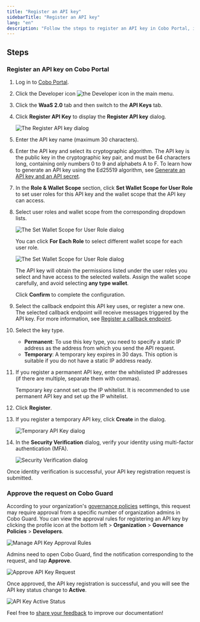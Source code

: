 ```yaml
---
title: "Register an API key"
sidebarTitle: "Register an API key"
lang: "en"
description: "Follow the steps to register an API key in Cobo Portal, including configuration of user roles and callback endpoints."
---
```


## Steps

### Register an API key on Cobo Portal

1. Log in to [Cobo Portal](https://portal.cobo.com/login).
2. Click the Developer icon <img src="/en/images/common/icon_developer.svg" className="icon" alt="the Developer icon" /> in the main menu.
3. Click the **WaaS 2.0** tab and then switch to the **API Keys** tab.
4. Click **Register API Key** to display the **Register API key** dialog.

    <img src="/en/images/developer-console/create_api_key.png" className="screenshot_modal" alt="The Register API key dialog" />

5. Enter the API key name (maximum 30 characters).
6. Enter the API key and select its cryptographic algorithm. The API key is the public key in the cryptographic key pair, and must be 64 characters long, containing only numbers 0 to 9 and alphabets A to F. To learn how to generate an API key using the Ed25519 algorithm, see [Generate an API key and an API secret](https://www.cobo.com/developers/v2/guides/overview/cobo-auth#generate-an-api-key-and-an-api-secret).
7. In the **Role & Wallet Scope** section, click **Set Wallet Scope for User Role** to set user roles for this API key and the wallet scope that the API key can access.
8. Select user roles and wallet scope from the corresponding dropdown lists.

    <img src="/en/images/developer-console/user_role_1.png" className="screenshot_modal" alt="The Set Wallet Scope for User Role dialog" />

    You can click **For Each Role** to select different wallet scope for each user role.

    <img src="/en/images/developer-console/user_role_2.png" className="screenshot_modal" alt="The Set Wallet Scope for User Role dialog" />

    <Note>The API key will obtain the permissions listed under the user roles you select and have access to the selected wallets. Assign the wallet scope carefully, and avoid selecting **any type wallet**.</Note>

    Click **Confirm** to complete the configuration.

9. Select the callback endpoint this API key uses, or register a new one. The selected callback endpoint will receive messages triggered by the API key. For more information, see [Register a callback endpoint](/en/portal/developer-console/callbacks-register).
10. Select the key type.
    - **Permanent**: To use this key type, you need to specify a static IP address as the address from which you send the API request.
    - **Temporary**: A temporary key expires in 30 days. This option is suitable if you do not have a static IP address ready.
11. If you register a permanent API key, enter the whitelisted IP addresses (if there are multiple, separate them with commas).

    <Note>Temporary key cannot set up the IP whitelist. It is recommended to use permanent API key and set up the IP whitelist.</Note>

12. Click **Register**.
13. If you register a temporary API key, click **Create** in the dialog.

    <img src="/en/images/developer-console/temporary.png" className="screenshot_modal" alt="Temporary API Key dialog" />

14. In the **Security Verification** dialog, verify your identity using multi-factor authentication (MFA).

    <img src="/en/images/developer-console/verify.png" className="screenshot_modal" alt="Security Verification dialog" />

Once identity verification is successful, your API key registration request is submitted.

### Approve the request on Cobo Guard

According to your organization's [governance policies](/en/portal/organization/governance-intro) settings, this request may require approval from a specific number of organization admins in Cobo Guard. You can view the approval rules for registering an API key by clicking the profile icon at the bottom left > **Organization** > **Governance Policies** > **Developers**.

<img src="/en/images/developer-console/manage-api.png" className="screenshot_full_screen" alt="Manage API Key Approval Rules" />

Admins need to open Cobo Guard, find the notification corresponding to the request, and tap **Approve**.

<img src="/en/images/developer-console/approve.png" className="screenshot_modal" alt="Approve API Key Request" />

Once approved, the API key registration is successful, and you will see the API key status change to **Active**.

<img src="/en/images/developer-console/active.png" className="screenshot_full_screen" alt="API Key Active Status" />

<Tip>Feel free to [share your feedback](https://forms.zohopublic.com/cobo/form/DocumentFeedbackForm/formperma/QvLOhxJv1_JMsJ-1dleZ8Itb_7rzN-LtgvsDdxosoVI?referrername=manuals) to improve our documentation!</Tip>